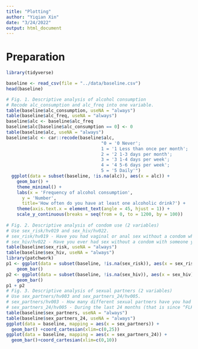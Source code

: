---
title: "Plotting"
author: "Yiqian Xin"
date: "3/24/2022"
output: html_document
---

# Preparation

```{r import packages}
library(tidyverse)
```

```{r Import data}
baseline <- read_csv(file = "../data/baseline.csv")
head(baseline)
```

```{r Figures 1-3}
# Fig. 1. Descriptive analysis of alcohol consumption
# Recode alc_consumption and alc_freq into one variable. 
table(baseline$alc_consumption, useNA = "always")
table(baseline$alc_freq, useNA = "always")
baseline$alc <- baseline$alc_freq
baseline$alc[baseline$alc_consumption == 0] <- 0
table(baseline$alc, useNA = "always")
baseline$alc <- car::recode(baseline$alc,
                                    "0 = '0 Never';
                                    1 = '1 Less than once per month';
                                    2 = '2 1-3 days per month';
                                    3 = '3 1-4 days per week';
                                    4 = '4 5-6 days per week';
                                    5 = '5 Daily'")
  ggplot(data = subset(baseline, !is.na(alc)), aes(x = alc)) +
    geom_bar() +
    theme_minimal() + 
    labs(x = 'Frequency of alcohol consumption',
      y = 'Number',
      title='How often do you have at least one alcoholic drink?') +
    theme(axis.text.x = element_text(angle = 45, hjust = 1)) + 
    scale_y_continuous(breaks = seq(from = 0, to = 1200, by = 100))
  
# Fig. 2. Descriptive analysis of condom use (2 variables)
# Use sex_risk/hv019 and sex_hiv/hv022. 
# sex_risk/hv019 - Have you had vaginal or anal sex without a condom when you were drunk or buzzed on alcohol or high on any other drug?
# sex_hiv/hv022 - Have you ever had sex without a condom with someone you know is HIV positive?
table(baseline$sex_risk, useNA = "always")
table(baseline$sex_hiv, useNA = "always")
library(patchwork)
p1 <- ggplot(data = subset(baseline, !is.na(sex_risk)), aes(x = sex_risk)) +
    geom_bar()
p2 <- ggplot(data = subset(baseline, !is.na(sex_hiv)), aes(x = sex_hiv)) +
    geom_bar()
p1 + p2
# Fig. 3. Descriptive analysis of sexual partners (2 variables)
# Use sex_partners/hv003 and sex_partners_24/hv005.
# sex_partners/hv003 - How many different sexual partners have you had in your lifetime?
# sex_partners_24/hv005 - During the last 24 months (that is since ^FLHV005), how many sexual partners have you had?
table(baseline$sex_partners, useNA = "always")
table(baseline$sex_partners_24, useNA = "always")
ggplot(data = baseline, mapping = aes(x = sex_partners)) +
  geom_bar() +coord_cartesian(xlim=c(0,25))
ggplot(data = baseline, mapping = aes(x = sex_partners_24)) +
  geom_bar()+coord_cartesian(xlim=c(0,10))
```

